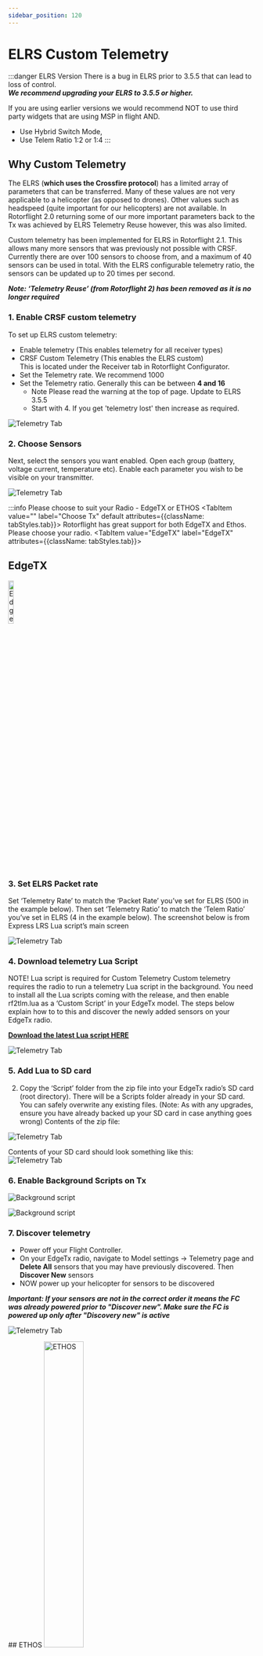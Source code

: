 ```yaml
---
sidebar_position: 120
---
```




# ELRS Custom Telemetry

:::danger ELRS Version
There is a bug in ELRS prior to 3.5.5 that can lead to loss of control.  
***We recommend upgrading your ELRS to 3.5.5 or higher.***

If you are using earlier versions we would recommend NOT to use third party widgets that are using MSP in flight AND.
* Use Hybrid Switch Mode,
* Use Telem Ratio 1:2 or 1:4
:::

## Why Custom Telemetry
The ELRS (**which uses the Crossfire protocol**) has a limited array of parameters that can be transferred. Many of these values are not very applicable to a helicopter (as opposed to drones). Other values such as headspeed (quite important for our helicopters) are not available. In Rotorflight 2.0 returning some of our more important parameters back to the Tx was achieved by ELRS Telemetry Reuse however, this was also limited. 

Custom telemetry has been implemented for ELRS in Rotorflight 2.1. This allows many more sensors that was previously not possible with CRSF. Currently there are over 100 sensors to choose from, and a maximum of 40 sensors can be used in total. With the ELRS configurable telemetry ratio, the sensors can be updated up to 20 times per second.  

***Note: ‘Telemetry Reuse’ (from Rotorflight 2) has been removed as it is no longer required***

### 1. Enable CRSF custom telemetry
To set up ELRS custom telemetry:  
* Enable telemetry (This enables telemetry for all receiver types)  
* CRSF Custom Telemetry (This enables the ELRS custom)  
This is located under the Receiver tab in Rotorflight Configurator.  
* Set the Telemetry rate. We recommend 1000
* Set the Telemetry ratio. Generally this can be between **4 and 16**  
    - Note Please read the warning at the top of page. Update to ELRS 3.5.5
    - Start with 4. If you get 'telemetry lost' then increase as required. 

![Telemetry Tab](./img/telemetry-1.png)

### 2. Choose Sensors
Next, select the sensors you want enabled. Open each group (battery, voltage current, temperature etc). Enable each parameter you wish to be visible on your transmitter.   

![Telemetry Tab](./img/telemetry-3.png)

:::info Please choose to suit your Radio - EdgeTX or ETHOS
<Tabs groupId="operating-systems">
  <TabItem value="" label="Choose Tx" default attributes={{className: tabStyles.tab}}>
  Rotorflight has great support for both EdgeTX and Ethos.  Please choose your radio.
  </TabItem>
  <TabItem value="EdgeTX" label="EdgeTX" attributes={{className: tabStyles.tab}}>

## EdgeTX
<img src={EdgeTX} alt="EdgeTX" width="15%"/> 

### 3. Set ELRS Packet rate

Set ‘Telemetry Rate’ to match the ‘Packet Rate’ you’ve set for ELRS (500 in the example below). Then set ‘Telemetry Ratio’ to match the ‘Telem Ratio’ you’ve set in ELRS (4 in the example below). The screenshot below is from Express LRS Lua script’s main screen  

![Telemetry Tab](./img/telemetry-2.png)

### 4. Download telemetry Lua Script
NOTE! Lua script is required for Custom Telemetry
Custom telemetry requires the radio to run a telemetry Lua script in the background. You need to install all the Lua scripts coming with the release, and then enable rf2tlm.lua as a ‘Custom Script’ in your EdgeTx model. The steps below explain how to to this and discover the newly added sensors on your EdgeTx radio.  

[**Download the latest Lua script HERE**](https://github.com/rotorflight/rotorflight-lua-scripts/releases)

![Telemetry Tab](./img/telemetry-4.png)

### 5. Add Lua to SD card
2. Copy the ‘Script’ folder from the zip file into your EdgeTx radio’s SD card (root directory). There will be a Scripts folder already in your SD card. You can safely overwrite any existing files. (Note: As with any upgrades, ensure you have already backed up your SD card in case anything goes wrong)
Contents of the zip file:  

![Telemetry Tab](./img/telemetry-5.png)

Contents of your SD card should look something like this:  
![Telemetry Tab](./img/telemetry-6.png)

### 6. Enable Background Scripts on Tx

![Background script](./img/lua-bg-script-setup-1.png)

![Background script](./img/lua-bg-script-setup-2.png)

### 7. Discover telemetry 
* Power off your Flight Controller. 
* On your EdgeTx radio, navigate to Model settings -> Telemetry page and **Delete All** sensors that you may have previously discovered. Then **Discover New** sensors  
* NOW power up your helicopter for sensors to be discovered  

***Important: If your sensors are not in the correct order it means the FC was already powered prior to "Discover new". Make sure the FC is powered up only after "Discovery new" is active***

![Telemetry Tab](./img/telemetry-9.png)  

  </TabItem>
  <TabItem value="ETHOS" label="ETHOS" attributes={{className: tabStyles.tab}}>
  ## ETHOS
  <img src={ETHOS} alt="ETHOS" width="40%" c/>

### 3. Open Rotorflight on Tx

![Telemetry Tab](./img/telem-ethos-1.png)

### 4. Configure the external module
Chose ELRS protocol on your external module

![Telemetry Tab](./img/telem-ethos-2.png)

### 5. Setup Tx
Set the Packet rate and telemetry ratio to match what has been configured in the Flight controller in step 1.

![Telemetry Tab](./img/telem-ethos-3.png)

### 6. Enable RF custom Lua
Exit the Tx screen and navigate to the Lua icon. Select and enable the Rotorflight background task.

![Telemetry Tab](./img/telem-ethos-4.png)

![Telemetry Tab](./img/telem-ethos-5.png)

### 7. Telemetry
Navigate to the telemetry page

![Telemetry Tab](./img/telem-ethos-6.png)

### 8. Sensors
Discover new sensors.

![Telemetry Tab](./img/telem-ethos-7.png)


  </TabItem>
</Tabs>

:::
